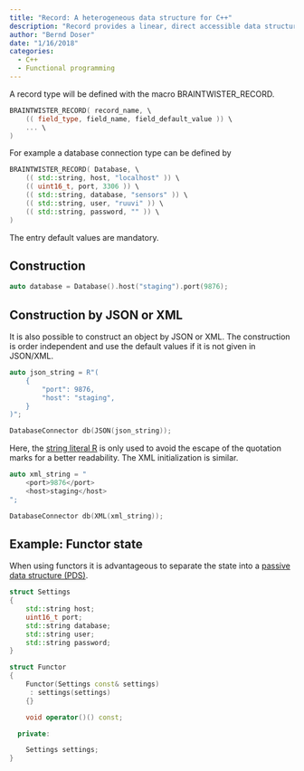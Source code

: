 ```yaml
---
title: "Record: A heterogeneous data structure for C++"
description: "Record provides a linear, direct accessible data structure with heterogeneous entries."
author: "Bernd Doser"
date: "1/16/2018"
categories:
  - C++
  - Functional programming
---
```


A record type will be defined with the macro BRAINTWISTER_RECORD.

``` cpp
BRAINTWISTER_RECORD( record_name, \
    (( field_type, field_name, field_default_value )) \
    ... \
) 
```

For example a database connection type can be defined by

``` cpp
BRAINTWISTER_RECORD( Database, \
    (( std::string, host, "localhost" )) \
    (( uint16_t, port, 3306 )) \
    (( std::string, database, "sensors" )) \
    (( std::string, user, "ruuvi" )) \
    (( std::string, password, "" )) \
)
```

The entry default values are mandatory.


## Construction

``` cpp
auto database = Database().host("staging").port(9876);
```


## Construction by JSON or XML

It is also possible to construct an object by JSON or XML. The construction is
order independent and use the default values if it is not given in JSON/XML.

``` cpp
auto json_string = R"(
    {
        "port": 9876,
        "host": "staging",
    }
)";

DatabaseConnector db(JSON(json_string));
```

Here, the [string literal R](http://en.cppreference.com/w/cpp/language/string_literal) is only used to avoid the escape of the quotation marks for a better readability. The XML initialization is similar.

``` cpp
auto xml_string = "
    <port>9876</port>
    <host>staging</host>
";

DatabaseConnector db(XML(xml_string));
```


## Example: Functor state

When using functors it is advantageous to separate the state into a <a
href="https://en.wikipedia.org/wiki/Passive_data_structure"
target="_blank">passive data structure (PDS)</a>.

``` cpp
struct Settings
{
    std::string host;
    uint16_t port;
    std::string database;
    std::string user;
    std::string password;
}

struct Functor
{
    Functor(Settings const& settings)
     : settings(settings)
    {}

    void operator()() const;

  private:

    Settings settings;
}
```
